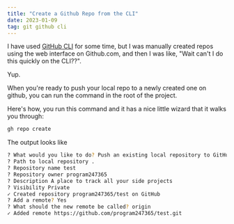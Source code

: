 ```yaml
---
title: "Create a Github Repo from the CLI"
date: 2023-01-09
tag: git github cli
---
```


I have used [GitHub CLI](https://cli.github.com/) for some time, but I was manually created repos using the web interface on Github.com, and then I was like, "Wait can't I do this quickly on the CLI??".

Yup.

When you're ready to push your local repo to a newly created one on github, you can run the command in the root of the project.

Here's how, you run this command and it has a nice little wizard that it walks you through:

```zsh
gh repo create
```

The output looks like

```zsh
? What would you like to do? Push an existing local repository to GitHub
? Path to local repository .
? Repository name test
? Repository owner program247365
? Description A place to track all your side projects
? Visibility Private
✓ Created repository program247365/test on GitHub
? Add a remote? Yes
? What should the new remote be called? origin
✓ Added remote https://github.com/program247365/test.git
```
